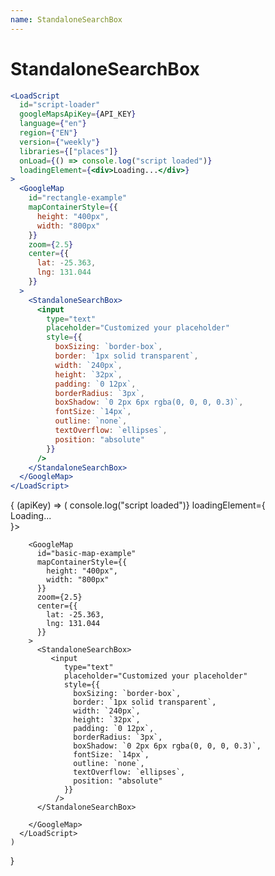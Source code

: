 ```yaml
---
name: StandaloneSearchBox
---
```



# StandaloneSearchBox

```jsx
<LoadScript
  id="script-loader"
  googleMapsApiKey={API_KEY}
  language={"en"}
  region={"EN"}
  version={"weekly"}
  libraries={["places"]}
  onLoad={() => console.log("script loaded")}
  loadingElement={<div>Loading...</div>}
>
  <GoogleMap
    id="rectangle-example"
    mapContainerStyle={{
      height: "400px",
      width: "800px"
    }}
    zoom={2.5}
    center={{
      lat: -25.363,
      lng: 131.044
    }}
  >
    <StandaloneSearchBox>
      <input
        type="text"
        placeholder="Customized your placeholder"
        style={{
          boxSizing: `border-box`,
          border: `1px solid transparent`,
          width: `240px`,
          height: `32px`,
          padding: `0 12px`,
          borderRadius: `3px`,
          boxShadow: `0 2px 6px rgba(0, 0, 0, 0.3)`,
          fontSize: `14px`,
          outline: `none`,
          textOverflow: `ellipses`,
          position: "absolute"
        }}
      />
    </StandaloneSearchBox>
  </GoogleMap>
</LoadScript>
```

<WithApiKey>
  {
    (apiKey) => (
      <LoadScript
        id="script-loader"
        googleMapsApiKey={apiKey}
        language={"en"}
        region={"EN"}
        version={"weekly"}
        libraries={["places"]}
        onLoad={() => console.log("script loaded")}
        loadingElement={<div>Loading...</div>}>

        <GoogleMap
          id="basic-map-example"
          mapContainerStyle={{
            height: "400px",
            width: "800px"
          }}
          zoom={2.5}
          center={{
            lat: -25.363,
            lng: 131.044
          }}
        >
          <StandaloneSearchBox>
             <input
                type="text"
                placeholder="Customized your placeholder"
                style={{
                  boxSizing: `border-box`,
                  border: `1px solid transparent`,
                  width: `240px`,
                  height: `32px`,
                  padding: `0 12px`,
                  borderRadius: `3px`,
                  boxShadow: `0 2px 6px rgba(0, 0, 0, 0.3)`,
                  fontSize: `14px`,
                  outline: `none`,
                  textOverflow: `ellipses`,
                  position: "absolute"
                }}
              />
          </StandaloneSearchBox>

        </GoogleMap>
      </LoadScript>
    )

}

</WithApiKey>
